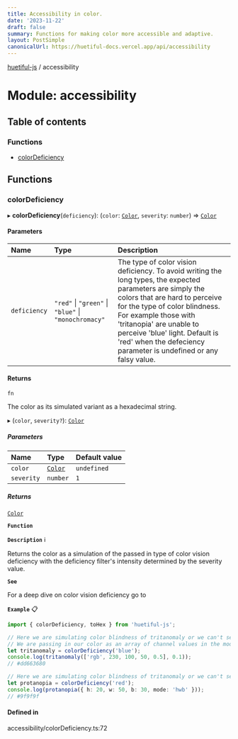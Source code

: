 ```yaml
---
title: Accessibility in color.
date: '2023-11-22'
draft: false
summary: Functions for making color more accessible and adaptive.
layout: PostSimple
canonicalUrl: https://huetiful-docs.vercel.app/api/accessibility
---
```


[huetiful-js](../README.md) / accessibility

# Module: accessibility

## Table of contents

### Functions

- [colorDeficiency](accessibility.md#colordeficiency)

## Functions

### colorDeficiency

▸ **colorDeficiency**(`deficiency`): (`color`: [`Color`](paramTypes.md#color), `severity`: `number`) => [`Color`](paramTypes.md#color)

#### Parameters

| Name         | Type                                                 | Description                                                                                                                                                                                                                                                                                                                             |
| :----------- | :--------------------------------------------------- | :-------------------------------------------------------------------------------------------------------------------------------------------------------------------------------------------------------------------------------------------------------------------------------------------------------------------------------------- |
| `deficiency` | `"red"` \| `"green"` \| `"blue"` \| `"monochromacy"` | The type of color vision deficiency. To avoid writing the long types, the expected parameters are simply the colors that are hard to perceive for the type of color blindness. For example those with 'tritanopia' are unable to perceive 'blue' light. Default is 'red' when the defeciency parameter is undefined or any falsy value. |

#### Returns

`fn`

The color as its simulated variant as a hexadecimal string.

▸ (`color`, `severity?`): [`Color`](paramTypes.md#color)

##### Parameters

| Name       | Type                           | Default value |
| :--------- | :----------------------------- | :------------ |
| `color`    | [`Color`](paramTypes.md#color) | `undefined`   |
| `severity` | `number`                       | `1`           |

##### Returns

[`Color`](paramTypes.md#color)

**`Function`**

**`Description`** :information_source:

Returns the color as a simulation of the passed in type of color vision deficiency with the deficiency filter's intensity determined by the severity value.

**`See`**

For a deep dive on color vision deficiency go to

**`Example`** :clipboard:

```ts
import { colorDeficiency, toHex } from 'huetiful-js';

// Here we are simulating color blindness of tritanomaly or we can't see 'blue'.
// We are passing in our color as an array of channel values in the mode "rgb". The severity is set to 0.1
let tritanomaly = colorDeficiency('blue');
console.log(tritanomaly(['rgb', 230, 100, 50, 0.5], 0.1));
// #dd663680

// Here we are simulating color blindness of tritanomaly or we can't see 'red'. The severity is not explicitly set so it defaults to 1
let protanopia = colorDeficiency('red');
console.log(protanopia({ h: 20, w: 50, b: 30, mode: 'hwb' }));
// #9f9f9f
```

#### Defined in

accessibility/colorDeficiency.ts:72

<!-- TSDOC_START -->

<!-- TSDOC_END -->
